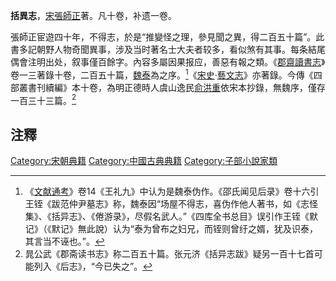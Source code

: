 '''括異志'''，[[宋|宋]][[張師正|張師正]]著。凡十卷，补遗一卷。

張師正宦遊四十年，不得志，於是“推變怪之理，參見聞之異，得二百五十篇”。此書多記朝野人物奇聞異事，涉及当时著名士大夫者较多，看似煞有其事。每条結尾偶會注明出处，叙事僅百餘字。內容多屬因果报应，善惡有報之類。《[[郡齋讀書志|郡齋讀書志]]》卷一三著錄十卷，二百五十篇，[[魏泰|魏泰]]為之序。<ref>《[[文献通考|文献通考]]》卷14《王礼九》中认为是魏泰伪作。《邵氏闻见后录》卷十六引王铚《跋范仲尹墓志》称，魏泰因“场屋不得志，喜伪作他人著书，如《志怪集》、《括异志》、《倦游录》，尽假名武人。”《四库全书总目》误引作王铚《默记》（《默记》無此說）认为“泰为曾布之妇兄，而铚则曾纡之婿，犹及识泰，其言当不诬也。”。</ref>《[[宋史|宋史]]‧[[藝文志|藝文志]]》亦著錄。今傳《四部叢書刊續編》本十卷，為明正德時人虞山逸民[[俞洪重|俞洪重]]依宋本抄錄，無魏序，僅存一百三十三篇。<ref>晁公武《郡斋读书志》称二百五十篇。张元济《括异志跋》疑另一百十七首可能列入《后志》，“今已失之”。</ref>

==注釋==
{{reflist|2}}
[[Category:宋朝典籍|Category:宋朝典籍]]
[[Category:中國古典典籍|Category:中國古典典籍]]
[[Category:子部小說家類|Category:子部小說家類]]